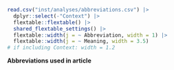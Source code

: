 ::: {#tbl-abbrevs custom-style="Caption"}

```r
read.csv("inst/analyses/abbreviations.csv") |> 
  dplyr::select(-"Context") |> 
  flextable::flextable() |> 
  shared_flextable_settings() |> 
  flextable::width(j = ~ Abbreviation, width = 1) |> 
  flextable::width(j = ~ Meaning, width = 3.5)
# if including Context: width = 1.2
```


**Abbreviations used in article**

:::
